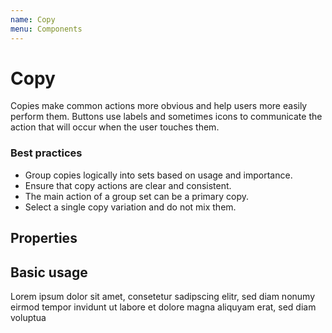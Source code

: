 ```yaml
---
name: Copy
menu: Components
---
```



# Copy

Copies make common actions more obvious and help users more easily perform them. Buttons use labels and sometimes icons to communicate the action that will occur when the user touches them.

### Best practices

- Group copies logically into sets based on usage and importance.
- Ensure that copy actions are clear and consistent.
- The main action of a group set can be a primary copy.
- Select a single copy variation and do not mix them.

## Properties

<PropsTable of={Copy} />

## Basic usage

<Playground>
  <Copy>Lorem ipsum dolor sit amet, consetetur sadipscing elitr, sed diam nonumy eirmod tempor invidunt ut labore et dolore magna aliquyam erat, sed diam voluptua</Copy>
</Playground>